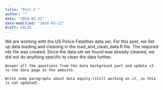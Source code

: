 ```yaml
---
title: "Post 2 "
author: ""
date: "2024-03-22"
date-modified: "2024-03-22"
draft: FALSE
---
```


We are working with the US Police Fatalities data set. For this post, we 
	Set up data loading and cleaning in the load_and_clean_data.R file. The required rds file was created. Since the data set we found was already cleaned, we did not do anything specific to clean the data further.
	
	Answer all the questions from the data background part and update it to the data page in the website. 

	Write some paragraphs about data equity.(still working on it, so this is not updated).
